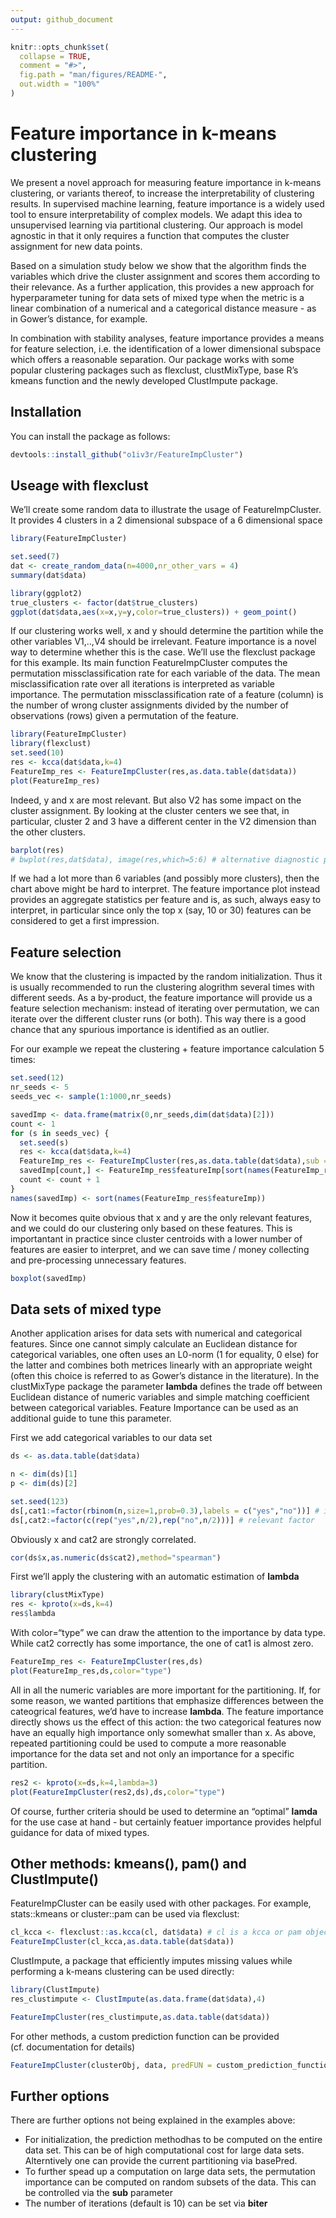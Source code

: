 ```yaml
---
output: github_document
---
```


<!-- README.md is generated from README.Rmd. Please edit that file -->

```r
knitr::opts_chunk$set(
  collapse = TRUE,
  comment = "#>",
  fig.path = "man/figures/README-",
  out.width = "100%"
)
```

# Feature importance in k-means clustering 

We present a novel approach for measuring feature importance in k-means clustering, or variants thereof, to increase the interpretability of clustering results. In supervised machine learning, feature importance is a widely used tool to ensure interpretability of complex models. We adapt this idea to unsupervised learning via partitional clustering. Our approach is model agnostic in that it only requires a function that computes the cluster assignment for new data points. 

Based on a simulation study below we show that the algorithm finds the variables which drive the cluster assignment and scores them according to their relevance. As a further application, this provides a new approach for hyperparameter tuning for data sets of mixed type when the metric is a linear combination of a numerical and a categorical distance measure - as in Gower's distance, for example. 

In combination with stability analyses, feature importance provides a means for feature selection, i.e. the identification of a lower dimensional subspace which offers a reasonable separation. Our package works with some popular clustering packages such as flexclust, clustMixType, base R's kmeans function and the newly developed ClustImpute package.

 
## Installation

You can install the package as follows:

``` r
devtools::install_github("o1iv3r/FeatureImpCluster")
```

## Useage with flexclust

We'll create some random data to illustrate the usage of FeatureImpCluster. It provides 4 clusters in a 2 dimensional subspace of a 6 dimensional space

```r
library(FeatureImpCluster)

set.seed(7)
dat <- create_random_data(n=4000,nr_other_vars = 4)
summary(dat$data)
```


```r
library(ggplot2)
true_clusters <- factor(dat$true_clusters)
ggplot(dat$data,aes(x=x,y=y,color=true_clusters)) + geom_point()
```

If our clustering works well, x and y should determine the partition while the other variables V1,..,V4 should be irrelevant. Feature importance is a novel way to determine whether this is the case. We'll use the flexclust package for this example. Its main function FeatureImpCluster computes the permutation missclassification rate for each variable of the data. The mean misclassification rate over all iterations is interpreted as variable importance. The permutation missclassification rate of a feature (column) is the number of wrong cluster assignments divided by the number of observations (rows) given a permutation of the feature.

```r
library(FeatureImpCluster)
library(flexclust)
set.seed(10)
res <- kcca(dat$data,k=4)
FeatureImp_res <- FeatureImpCluster(res,as.data.table(dat$data))
plot(FeatureImp_res)
```

Indeed, y and x are most relevant. But also V2 has some impact on the cluster assignment. By looking at the cluster centers we see that, in particular, cluster 2 and 3 have a different center in the V2 dimension than the other clusters.

```r
barplot(res)
# bwplot(res,dat$data), image(res,which=5:6) # alternative diagnostic plots of flexclust
```

If we had a lot more than 6 variables (and possibly more clusters), then the chart above might be hard to interpret. The feature importance plot instead provides an aggregate statistics per feature and is, as such, always easy to interpret, in particular since only the top x (say, 10 or 30) features can be considered to get a first impression.


## Feature selection

We know that the clustering is impacted by the random initialization. Thus it is usually recommended to run the clustering alogrithm several times with different seeds. As a by-product, the feature importance will provide us a feature selection mechanism: instead of iterating over permutation, we can iterate over the different cluster runs (or both). This way there is a good chance that any spurious importance is identified as an outlier.

For our example we repeat the clustering + feature importance calculation 5 times:


```r
set.seed(12)
nr_seeds <- 5
seeds_vec <- sample(1:1000,nr_seeds)

savedImp <- data.frame(matrix(0,nr_seeds,dim(dat$data)[2]))
count <- 1
for (s in seeds_vec) {
  set.seed(s)
  res <- kcca(dat$data,k=4)
  FeatureImp_res <- FeatureImpCluster(res,as.data.table(dat$data),sub = 1,biter = 1)
  savedImp[count,] <- FeatureImp_res$featureImp[sort(names(FeatureImp_res$featureImp))]
  count <- count + 1
}
names(savedImp) <- sort(names(FeatureImp_res$featureImp))
```

Now it becomes quite obvious that x and y are the only relevant features, and we could do our clustering only based on these features. This is importantant in practice since cluster centroids with a lower number of features are easier to interpret, and we can save time / money collecting and pre-processing unnecessary features.

```r
boxplot(savedImp)
```


## Data sets of mixed type

Another application arises for data sets with numerical and categorical features. Since one cannot simply calculate an Euclidean distance for categorical variables, one often uses an L0-norm (1 for equality, 0 else) for the latter and combines both metrices linearly with an appropriate weight (often this choice is referred to as Gower's distance in the literature). In the clustMixType package the parameter **lambda** defines the trade off between Euclidean distance of numeric variables and simple matching coefficient between categorical variables. Feature Importance can be used as an additional guide to tune this parameter.

First we add categorical variables to our data set

```r
ds <- as.data.table(dat$data)

n <- dim(ds)[1]
p <- dim(ds)[2]

set.seed(123)
ds[,cat1:=factor(rbinom(n,size=1,prob=0.3),labels = c("yes","no"))] # irrelevant factor
ds[,cat2:=factor(c(rep("yes",n/2),rep("no",n/2)))] # relevant factor
```

Obviously x and cat2 are strongly correlated.

```r
cor(ds$x,as.numeric(ds$cat2),method="spearman")
```

First we'll apply the clustering with an automatic estimation of **lambda**

```r
library(clustMixType)
res <- kproto(x=ds,k=4)
res$lambda
```

With color="type" we can draw the attention to the importance by data type. While cat2 correctly has some importance, the one of cat1 is almost zero.

```r
FeatureImp_res <- FeatureImpCluster(res,ds)
plot(FeatureImp_res,ds,color="type")
```

All in all the numeric variables are more important for the partitioning. If, for some reason, we wanted partitions that emphasize differences between the cateogrical features, we'd have to increase **lambda**. The feature importance directly shows us the effect of this action: the two categorical features now have an equally high importance only somewhat smaller than x. As above, repeated partitioning could be used to compute a more reasonable importance for the data set and not only an importance for a specific partition.

```r
res2 <- kproto(x=ds,k=4,lambda=3)
plot(FeatureImpCluster(res2,ds),ds,color="type")
```

Of course, further criteria should be used to determine an "optimal" **lamda** for the use case at hand - but certainly featuer importance provides helpful guidance for data of mixed types. 

## Other methods: kmeans(), pam() and ClustImpute() 

FeatureImpCluster can be easily used with other packages. For example, stats::kmeans or cluster::pam can be used via flexclust:

```r
cl_kcca <- flexclust::as.kcca(cl, dat$data) # cl is a kcca or pam object
FeatureImpCluster(cl_kcca,as.data.table(dat$data))
```

ClustImpute, a package that efficiently imputes missing values while performing a k-means clustering can be used directly:

```r
library(ClustImpute)
res_clustimpute <- ClustImpute(as.data.frame(dat$data),4)

FeatureImpCluster(res_clustimpute,as.data.table(dat$data))
```

For other methods, a custom prediction function can be provided (cf. documentation for details)

```r
FeatureImpCluster(clusterObj, data, predFUN = custom_prediction_function_for_clusterObj)
```

## Further options

There are further options not being explained in the examples above:

* For initialization, the prediction methodhas to be computed on the entire data set. This can be of high computational cost for large data sets. Alterntively one can provide the current partitioning via basePred.
* To further spead up a computation on large data sets, the permutation importance can be computed on random subsets of the data. This can be controlled via the **sub** parameter
* The number of iterations (default is 10) can be set via **biter**

